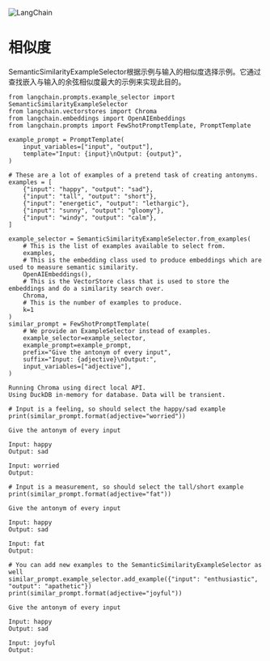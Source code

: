 

<Head>
  <script>
    {
      `(function() {
         var _hmt = _hmt || [];
(function() {
  var hm = document.createElement("script");
  hm.src = "https://hm.baidu.com/hm.js?e60fb290e204e04c5cb6f79b0ac1e697";
  var s = document.getElementsByTagName("script")[0]; 
  s.parentNode.insertBefore(hm, s);
})();
       })();`
    }
  </script>
</Head>

![LangChain](https://pica.zhimg.com/50/v2-56e8bbb52aa271012541c1fe1ceb11a2_r.gif)



相似度
=====

SemanticSimilarityExampleSelector根据示例与输入的相似度选择示例。它通过查找嵌入与输入的余弦相似度最大的示例来实现此目的。

```
from langchain.prompts.example_selector import SemanticSimilarityExampleSelector
from langchain.vectorstores import Chroma
from langchain.embeddings import OpenAIEmbeddings
from langchain.prompts import FewShotPromptTemplate, PromptTemplate

example_prompt = PromptTemplate(
    input_variables=["input", "output"],
    template="Input: {input}\nOutput: {output}",
)

# These are a lot of examples of a pretend task of creating antonyms.
examples = [
    {"input": "happy", "output": "sad"},
    {"input": "tall", "output": "short"},
    {"input": "energetic", "output": "lethargic"},
    {"input": "sunny", "output": "gloomy"},
    {"input": "windy", "output": "calm"},
]

```

```
example_selector = SemanticSimilarityExampleSelector.from_examples(
    # This is the list of examples available to select from.
    examples, 
    # This is the embedding class used to produce embeddings which are used to measure semantic similarity.
    OpenAIEmbeddings(), 
    # This is the VectorStore class that is used to store the embeddings and do a similarity search over.
    Chroma, 
    # This is the number of examples to produce.
    k=1
)
similar_prompt = FewShotPromptTemplate(
    # We provide an ExampleSelector instead of examples.
    example_selector=example_selector,
    example_prompt=example_prompt,
    prefix="Give the antonym of every input",
    suffix="Input: {adjective}\nOutput:", 
    input_variables=["adjective"],
)

```

```
Running Chroma using direct local API.
Using DuckDB in-memory for database. Data will be transient.

```

```
# Input is a feeling, so should select the happy/sad example
print(similar_prompt.format(adjective="worried"))

```

```
Give the antonym of every input

Input: happy
Output: sad

Input: worried
Output:

```

```
# Input is a measurement, so should select the tall/short example
print(similar_prompt.format(adjective="fat"))

```

```
Give the antonym of every input

Input: happy
Output: sad

Input: fat
Output:

```

```
# You can add new examples to the SemanticSimilarityExampleSelector as well
similar_prompt.example_selector.add_example({"input": "enthusiastic", "output": "apathetic"})
print(similar_prompt.format(adjective="joyful"))

```

```
Give the antonym of every input

Input: happy
Output: sad

Input: joyful
Output:

```

